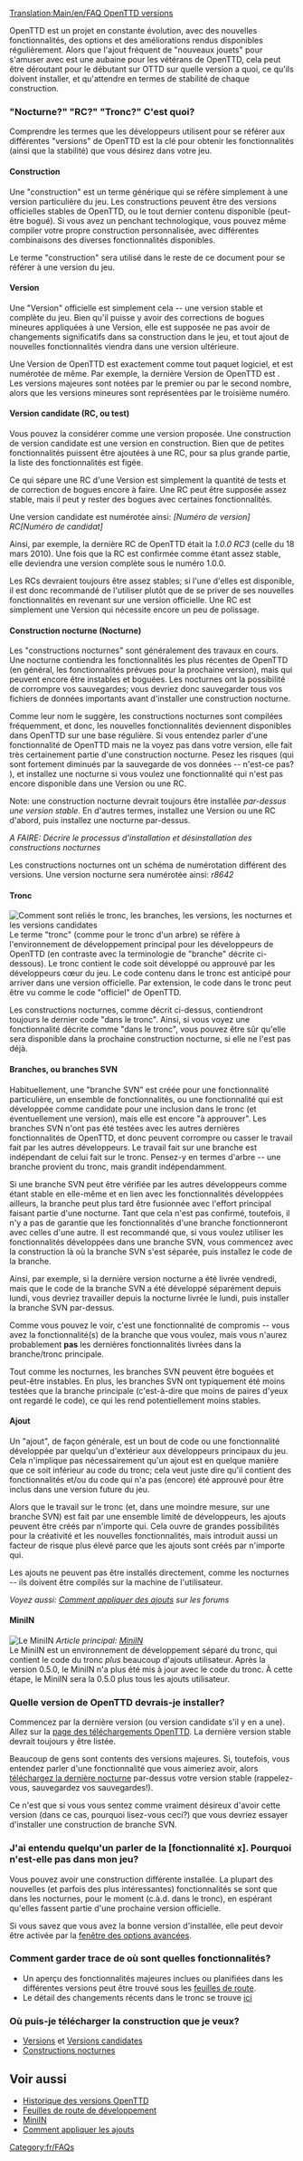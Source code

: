 [[Translation:Main/en/FAQ OpenTTD versions]]{{en/-}}{{fr/MenuFAQ}}

OpenTTD est un projet en constante évolution, avec des nouvelles fonctionnalités, des options et des améliorations rendus disponibles régulièrement. Alors que l'ajout fréquent de "nouveaux jouets" pour s'amuser avec est une aubaine pour les vétérans de OpenTTD, cela peut être déroutant pour le débutant sur OTTD sur quelle version a quoi, ce qu'ils doivent installer, et qu'attendre en termes de stabilité de chaque construction.

=== "Nocturne?"  "RC?"  "Tronc?"  C'est quoi?===
Comprendre les termes que les développeurs utilisent pour se référer aux différentes "versions" de OpenTTD est la clé pour obtenir les fonctionnalités (ainsi que la stabilité) que vous désirez dans votre jeu.

====Construction====
Une "construction" est un terme générique qui se réfère simplement à une version particulière du jeu. Les constructions peuvent être des versions officielles stables de OpenTTD, ou le tout dernier contenu disponible (peut-être bogué). Si vous avez un penchant technologique, vous pouvez même compiler votre propre construction personnalisée, avec différentes combinaisons des diverses fonctionnalités disponibles.

Le terme "construction" sera utilisé dans le reste de ce document pour se référer à une version du jeu.

====Version====
Une "Version" officielle est simplement cela -- une version stable et complète du jeu. Bien qu'il puisse y avoir des corrections de bogues mineures appliquées à une Version, elle est supposée ne pas avoir de changements significatifs dans sa construction dans le jeu, et tout ajout de nouvelles fonctionnalités viendra dans une version ultérieure.

Une Version de OpenTTD est exactement comme tout paquet logiciel, et est numérotée de même. Par exemple, la dernière Version de OpenTTD est {{fr/Version}}. Les versions majeures sont notées par le premier ou par le second nombre, alors que les versions mineures sont représentées par le troisième numéro.

====Version candidate (RC, ou test)====
Vous pouvez la considérer comme une version proposée. Une construction de version candidate est une version en construction. Bien que de petites fonctionnalités puissent être ajoutées à une RC, pour sa plus grande partie, la liste des fonctionnalités est figée.

Ce qui sépare une RC d'une Version est simplement la quantité de tests et de correction de bogues encore à faire. Une RC peut être supposée assez stable, mais il peut y rester des bogues avec certaines fonctionnalités.

Une version candidate est numérotée ainsi:
''[Numéro de version] RC[Numéro de candidat]''

Ainsi, par exemple, la dernière RC de OpenTTD était la ''1.0.0 RC3'' (celle du 18 mars 2010). Une fois que la RC est confirmée comme étant assez stable, elle deviendra une version complète sous le numéro 1.0.0.

Les RCs devraient toujours être assez stables; si l'une d'elles est disponible, il est donc recommandé de l'utiliser plutôt que de se priver de ses nouvelles fonctionnalités en revenant sur une version officielle. Une RC est simplement une Version qui nécessite encore un peu de polissage.

====Construction nocturne (Nocturne)====
Les "constructions nocturnes" sont généralement des travaux en cours. Une nocturne contiendra les fonctionnalités les plus récentes de OpenTTD (en général, les fonctionnalités prévues pour la prochaine version), mais qui peuvent encore être instables et boguées. Les nocturnes ont la possibilité de corrompre vos sauvegardes; vous devriez donc sauvegarder tous vos fichiers de données importants avant d'installer une construction nocturne.

Comme leur nom le suggère, les constructions nocturnes sont compilées fréquemment, et donc, les nouvelles fonctionnalités deviennent disponibles dans OpenTTD sur une base régulière. Si vous entendez parler d'une fonctionnalité de OpenTTD mais ne la voyez pas dans votre version, elle fait très certainement partie d'une construction nocturne. Pesez les risques (qui sont fortement diminués par la sauvegarde de vos données -- n'est-ce pas?  {{en/Emoticon|:)}}), et installez une nocturne si vous voulez une fonctionnalité qui n'est pas encore disponible dans une Version ou une RC.

Note: une construction nocturne devrait toujours être installée ''par-dessus une version stable''. En d'autres termes, installez une Version ou une RC d'abord, puis installez une nocturne par-dessus.

''A FAIRE: Décrire le processus d'installation et désinstallation des constructions nocturnes''

Les constructions nocturnes ont un schéma de numérotation différent des versions. Une version nocturne sera numérotée ainsi:
''r8642''

====Tronc====
[[File:en/version Illustration.gif|frame|right|Comment sont reliés le tronc, les branches, les versions, les nocturnes et les versions candidates]]
Le terme "tronc" (comme pour le tronc d'un arbre) se réfère à l'environnement de développement principal pour les développeurs de OpenTTD (en contraste avec la terminologie de "branche" décrite ci-dessous). Le tronc contient le code soit développé ou approuvé par les développeurs cœur du jeu. Le code contenu dans le tronc est anticipé pour arriver dans une version officielle. Par extension, le code dans le tronc peut être vu comme le code "officiel" de OpenTTD.

Les constructions nocturnes, comme décrit ci-dessus, contiendront toujours le dernier code "dans le tronc". Ainsi, si vous voyez une fonctionnalité décrite comme "dans le tronc", vous pouvez être sûr qu'elle sera disponible dans la prochaine construction nocturne, si elle ne l'est pas déjà.

====Branches, ou branches SVN====
Habituellement, une "branche SVN" est créée pour une fonctionnalité particulière, un ensemble de fonctionnalités, ou une fonctionnalité qui est développée comme candidate pour une inclusion dans le tronc (et éventuellement une version), mais elle est encore "à approuver". Les branches SVN n'ont pas été testées avec les autres dernières fonctionnalités de OpenTTD, et donc peuvent corrompre ou casser le travail fait par les autres développeurs. Le travail fait sur une branche est indépendant de celui fait sur le tronc. Pensez-y en termes d'arbre -- une branche provient du tronc, mais grandit indépendamment.

Si une branche SVN peut être vérifiée par les autres développeurs comme étant stable en elle-même et en lien avec les fonctionnalités développées ailleurs, la branche peut plus tard être fusionnée avec l'effort principal faisant partie d'une nocturne. Tant que cela n'est pas confirmé, toutefois, il n'y a pas de garantie que les fonctionnalités d'une branche fonctionneront avec celles d'une autre. Il est recommandé que, si vous voulez utiliser les fonctionnalités développées dans une branche SVN, vous commencez avec la construction là où la branche SVN s'est séparée, puis installez le code de la branche.

Ainsi, par exemple, si la dernière version nocturne a été livrée vendredi, mais que le code de la branche SVN a été développé séparément depuis lundi, vous devriez travailler depuis la nocturne livrée le lundi, puis installer la branche SVN par-dessus.

Comme vous pouvez le voir, c'est une fonctionnalité de compromis -- vous avez la fonctionnalité(s) de la branche que vous voulez, mais vous n'aurez probablement '''pas''' les dernières fonctionnalités livrées dans la branche/tronc principale.

Tout comme les nocturnes, les branches SVN peuvent être boguées et peut-être instables. En plus, les branches SVN ont typiquement été moins testées que la branche principale (c'est-à-dire que moins de paires d'yeux ont regardé le code), ce qui les rend potentiellement moins stables.

====Ajout====
Un "ajout", de façon générale, est un bout de code ou une fonctionnalité développée par quelqu'un d'extérieur aux développeurs principaux du jeu. Cela n'implique pas nécessairement qu'un ajout est en quelque manière que ce soit inférieur au code du tronc; cela veut juste dire qu'il contient des fonctionnalités et/ou du code qui n'a pas (encore) été approuvé pour être inclus dans une version future du jeu.

Alors que le travail sur le tronc (et, dans une moindre mesure, sur une branche SVN) est fait par une ensemble limité de développeurs, les ajouts peuvent être créés par n'importe qui. Cela ouvre de grandes possibilités pour la créativité et les nouvelles fonctionnalités, mais introduit aussi un facteur de risque plus élevé parce que les ajouts sont créés par n'importe qui.

Les ajouts ne peuvent pas être installés directement, comme les nocturnes -- ils doivent être compilés sur la machine de l'utilisateur.

''Voyez aussi: [http://www.tt-forums.net/viewtopic.php?t=21678 Comment appliquer des ajouts] sur les forums''

====MiniIN====
[[File:en/miniIN Illustration.gif|frame|right|Le MiniIN]]
''Article principal: [[Main/fr/Nocturne intégré a minima|MiniIN]]''<br>

Le MiniIN est un environnement de développement séparé du tronc, qui contient le code du tronc ''plus'' beaucoup d'ajouts utilisateur. Après la version 0.5.0, le MiniIN n'a plus été mis à jour avec le code du tronc. À cette étape, le MiniIN sera la 0.5.0 plus tous les ajouts utilisateur.

===Quelle version de OpenTTD devrais-je installer?===
Commencez par la dernière version (ou version candidate s'il y en a une). Allez sur la [http://www.openttd.org/download-stable page des téléchargements OpenTTD]. La dernière version stable devrait toujours y être listée.

Beaucoup de gens sont contents des versions majeures. Si, toutefois, vous entendez parler d'une fonctionnalité que vous aimeriez avoir, alors [http://nightly.openttd.org/ téléchargez la dernière nocturne] par-dessus votre version stable (rappelez-vous, sauvegardez vos sauvegardes!).

Ce n'est que si vous vous sentez comme vraiment désireux d'avoir cette version (dans ce cas, pourquoi lisez-vous ceci?) que vous devriez essayer d'installer une construction de branche SVN.

===J'ai entendu quelqu'un parler de la [fonctionnalité x]. Pourquoi n'est-elle pas dans mon jeu?===
Vous pouvez avoir une construction différente installée. La plupart des nouvelles (et parfois des plus intéressantes) fonctionnalités se sont que dans les nocturnes, pour le moment (c.à.d. dans le tronc), en espérant qu'elles fassent partie d'une prochaine version officielle.

Si vous savez que vous avez la bonne version d'installée, elle peut devoir être activée par la [[Main/fr/Options avancées|fenêtre des options avancées]].

===Comment garder trace de où sont quelles fonctionnalités?===
* Un aperçu des fonctionnalités majeures inclues ou planifiées dans les différentes versions peut être trouvé sous les [[Main/fr/Feuille de route|feuilles de route]].
* Le détail des changements récents dans le tronc se trouve [http://vcs.openttd.org/svn/log/trunk ici]

===Où puis-je télécharger la construction que je veux?===
* [http://www.openttd.org/download-stable Versions] et [http://www.openttd.org/download-testing Versions candidates]
* [http://www.openttd.org/download-trunk Constructions nocturnes]

==Voir aussi==
* [[Main/fr/Historique des versions OpenTTD|Historique des versions OpenTTD]]
* [[Main/fr/Feuille de route|Feuilles de route de développement]]
* [[Main/fr/Nocturne intégré a minima|MiniIN]]
* [http://www.tt-forums.net/viewtopic.php?t=21678 Comment appliquer les ajouts]

[[Category:fr/FAQs]]